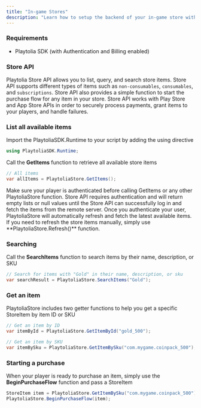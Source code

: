 ```yaml
---
title: "In-game Stores"
description: "Learn how to setup the backend of your in-game store within minutes using PlaytoliaStore"
---
```


### Requirements

- Playtolia SDK (with Authentication and Billing enabled)

### Store API

Playtolia Store API allows you to list, query, and search store items. Store API supports different types of items such as `non-consumables`, `consumables`, and `subscriptions`. Store API also provides a simple function to start the purchase flow for any item in your store. Store API works with Play Store and App Store APIs in order to securely process payments, grant items to your players, and handle failures.

### List all available items

Import the PlaytoliaSDK.Runtime to your script by adding the using directive

```c# StoreController.cs
using PlaytoliaSDK.Runtime;
```

Call the **GetItems** function to retrieve all available store items

```c# StoreController.cs
// All items
var allItems = PlaytoliaStore.GetItems();
```

<Warning>
  Make sure your player is authenticated before calling GetItems or any other PlaytoliaStore function. Store API requires authentication and will return empty lists or null values until the Store API can successfully log in and fetch the items from the remote server.
</Warning>

<Info>
  Once you authenticate your user, PlaytoliaStore will automatically refresh and fetch the latest available items. If you need to refresh the store items manually, simply use **PlaytoliaStore.Refresh()** function.
</Info>

### Searching

Call the **SearchItems** function to search items by their name, description, or SKU

```c# StoreController.cs
// Search for items with "Gold" in their name, description, or sku
var searchResult = PlaytoliaStore.SearchItems("Gold");
```

### Get an item

PlaytoliaStore includes two getter functions to help you get a specific StoreItem by item ID or SKU

```c# StoreController.cs
// Get an item by ID
var itemById = PlaytoliaStore.GetItemById("gold_500");

// Get an item by SKU
var itemBySku = PlaytoliaStore.GetItemBySku("com.mygame.coinpack_500");
```

### Starting a purchase

When your player is ready to purchase an item, simply use the **BeginPurchaseFlow** function and pass a StoreItem

```c# StoreController.cs
StoreItem item = PlaytoliaStore.GetItemBySku("com.mygame.coinpack_500");
PlaytoliaStore.BeginPurchaseFlow(item);
```